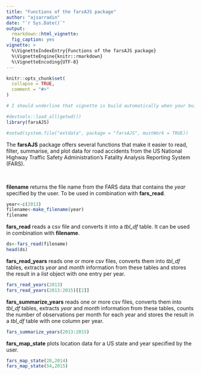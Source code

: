 ```yaml
---
title: "Functions of the farsAJS package"
author: "ajsarradin"
date: "`r Sys.Date()`"
output: 
  rmarkdown::html_vignette:
  fig_caption: yes
vignette: >
  %\VignetteIndexEntry{Functions of the farsAJS package}
  %\VignetteEngine{knitr::rmarkdown}
  %\VignetteEncoding{UTF-8}
---
```


```r
knitr::opts_chunk$set(
  collapse = TRUE,
  comment = "#>"
)
```

```r

# I should underline that vignette is build automatically when your build your package. So, when development are finish, replace in the vignette devtools::load_all by library because your package is loaded before building the vignette when you build a package.

#devtools::load_all(getwd())
library(farsAJS)

#setwd(system.file("extdata", package = "farsAJS", mustWork = TRUE))

```

The **farsAJS** package offers several functions that make it easier to read, filter, summarise, and plot data for road accidents from the US National Highway Traffic Safety Administration's Fatality Analysis Reporting System (FARS).

<br/>

**filename** returns the file name from the FARS data that contains the *year* specified by the user. To be used in combination with **fars_read**.

```r
year<-c(2013)
filename<-make_filename(year)
filename

```

**fars_read** reads a csv file and converts it into a *tbl_df* table. It can be used in combination with **filename**.

```r
ds<-fars_read(filename)
head(ds)

```

**fars_read_years** reads one or more csv files, converts them into *tbl_df* tables, extracts *year* and *month*
information from these tables and stores the result in a *list* object with one entry per year.

```r
fars_read_years(2013)
fars_read_years(2013:2015)[[2]]

```

**fars_summarize_years** reads one or more csv files, converts them into *tbl_df* tables, extracts *year* and *month*
information from these tables, counts the number of observations per month for each year and stores the result
in a *tbl_df* table with one column per year.

```r
fars_summarize_years(2013:2015)

```

**fars_map_state** plots location data for a US state and year specified by the user.

```r
fars_map_state(28,2014)
fars_map_state(54,2015)

```



